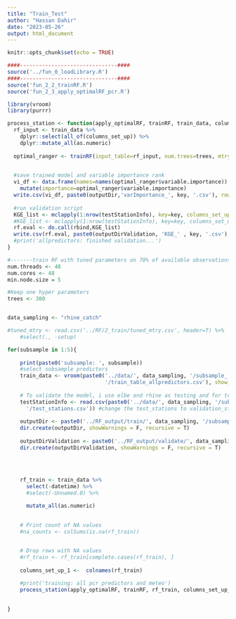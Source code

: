 ```yaml
---
title: "Train_Test"
author: "Hassan Dahir"
date: "2023-05-26"
output: html_document
---
```


```r
knitr::opts_chunk$set(echo = TRUE)
```

```r
####-------------------------------####
source('../fun_0_loadLibrary.R')
####-------------------------------####
source('fun_2_2_trainRF.R')
source('fun_2_3_apply_optimalRF_pcr.R')
```





```r
library(vroom)  
library(purrr)


```



```r
process_station <- function(apply_optimalRF, trainRF, train_data, columns_set_up, key, trees, mtry) {
  rf_input <- train_data %>% 
    dplyr::select(all_of(columns_set_up)) %>% 
    dplyr::mutate_all(as.numeric)
  
  optimal_ranger <- trainRF(input_table=rf_input, num.trees=trees, mtry=mtry)
  

  #save trained model and variable importance rank
  vi_df <- data.frame(names=names(optimal_ranger$variable.importance)) %>%
    mutate(importance=optimal_ranger$variable.importance)                     
  write.csv(vi_df, paste0(outputDir,'varImportance_', key, '.csv'), row.names=F)
  
  #run validation script
  KGE_list <- mclapply(1:nrow(testStationInfo), key=key, columns_set_up=columns_set_up, optimal_ranger=optimal_ranger, apply_optimalRF, mc.cores=1)
  #KGE_list <- mclapply(1:nrow(testStationInfo), key=key, columns_set_up, apply_optimalRF, mc.cores=1)
  rf.eval <- do.call(rbind,KGE_list)
  write.csv(rf.eval, paste0(outputDirValidation, 'KGE_' , key, '.csv'), row.names = F)
  #print('allpredictors: finished validation...')
}
```


```r
#-------train RF with tuned parameters on 70% of available observations----------
num.threads <- 48
num.cores <- 48
min.node.size = 5

#Keep one hyper parameters
trees <- 300


data_sampling <- "rhine_catch" 

#tuned_mtry <- read.csv('../RF/2_train/tuned_mtry.csv', header=T) %>% 
    #select(., -setup)

for(subsample in 1:5){
    
    print(paste0('subsample: ', subsample))
    #select subsample predictors
    train_data <- vroom(paste0('../data/', data_sampling, '/subsample_', subsample,
                               '/train_table_allpredictors.csv'), show_col_type=F)
    
    # To validate the model, i use elbe and rhine as testing and for training i apply cross-valudation using rhine stations
    testStationInfo <- read.csv(paste0('../data/', data_sampling, '/subsample_',subsample,
      '/test_stations.csv')) #change the test_stations to validation_stations or the other way around
    
    outputDir <- paste0('../RF_output/train/', data_sampling, '/subsample_',subsample,'/')
    dir.create(outputDir, showWarnings = F, recursive = T)
      
    outputDirValidation <- paste0('../RF_output/validate/', data_sampling, '/subsample_',subsample,'/')
    dir.create(outputDirValidation, showWarnings = F, recursive = T)
  
  

    
    rf_train <- train_data %>%
      select(-datetime) %>%
      #select(-Unnamed.0) %>%

      mutate_all(as.numeric)

  
    # Print count of NA values
    #na_counts <- colSums(is.na(rf_train))

    
    # Drop rows with NA values
    #rf_train <- rf_train[complete.cases(rf_train), ]
        
    columns_set_up_1 <-  colnames(rf_train)

    #print('training: all pcr predictors and meteo')
    process_station(apply_optimalRF, trainRF, rf_train, columns_set_up_1, "allpredictors", trees, 25)
    

}
```
